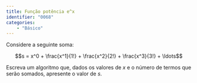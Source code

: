 ```yaml
---
title: Função potência e^x
identifier: "0068"
categories:
    - "Básico"
---
```


::: {.exercicio}
Considere a seguinte soma:

$$s = x^0 + \frac{x^1}{1!} + \frac{x^2}{2!} + \frac{x^3}{3!} + \ldots$$

Escreva um algoritmo que, dados os valores de $x$ e o número de termos que serão somados, apresente o valor de\ $s$.


:::